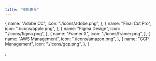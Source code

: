 ```yaml
---
title: "技能專長"
---
```


  {
    name: "Adobe CC",
    icon: "./icons/adobe.png",
  },
  {
    name: "Final Cut Pro",
    icon: "./icons/apple.png",
  },
  {
    name: "Figma Design",
    icon: "./icons/figma.png",
  },
  {
    name: "Framer X",
    icon: "./icons/framer.png",
  },
  {
    name: "AWS Management",
    icon: "./icons/amazon.png",
  },
  {
    name: "GCP Management",
    icon: "./icons/gcp.png",
  },
]

;
